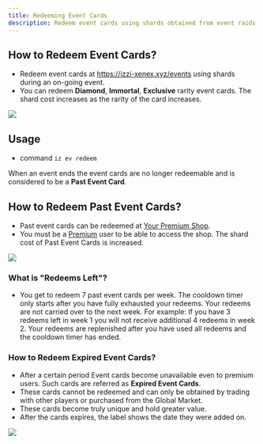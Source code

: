 ```yaml
---
title: Redeeming Event Cards
description: Redeem event cards using shards obtained from event raids.
---
```

## How to Redeem Event Cards?
- Redeem event cards at https://izzi-xenex.xyz/events using shards during an on-going event.
- You can redeem **Diamond**, **Immortal**, **Exclusive** rarity event cards.
<Note>The shard cost increases as the rarity of the card increases.</Note>
<img src="../images/redeem-event-cards.jpg" />

## Usage
- command `iz ev redeem`

<Note>When an event ends the event cards are no longer redeemable and is considered to be a **Past Event Card**.</Note>

## How to Redeem Past Event Cards?
- Past event cards can be redeemed at [Your Premium Shop](https://izzi-xenex.xyz/@me/shop).
- You must be a [Premium](https://izzi-xenex.xyz/premiums) user to be able to access the shop.
<Note>The shard cost of Past Event Cards is increased.</Note>
<img src="../images/past-events.jpg" />

### What is "Redeems Left"?
- You get to redeem 7 past event cards per week. The cooldown timer only starts after you have fully exhausted your redeems.
<Note>Your redeems are not carried over to the next week. For example: 
If you have 3 redeems left in week 1 you will not receive additional 4 redeems in week 2.</Note>
<Note>Your redeems are replenished after you have used all redeems and the cooldown timer has ended.</Note>

### How to Redeem Expired Event Cards?
- After a certain period Event cards become unavailable even to premium users. Such cards are referred as **Expired Event Cards**.
- These cards cannot be redeemed and can only be obtained by trading with other players or purchased from the Global Market.
- These cards become truly unique and hold greater value.
- After the cards expires, the label shows the date they were added on.
<img src="../images/expired-event-cards.jpg" />